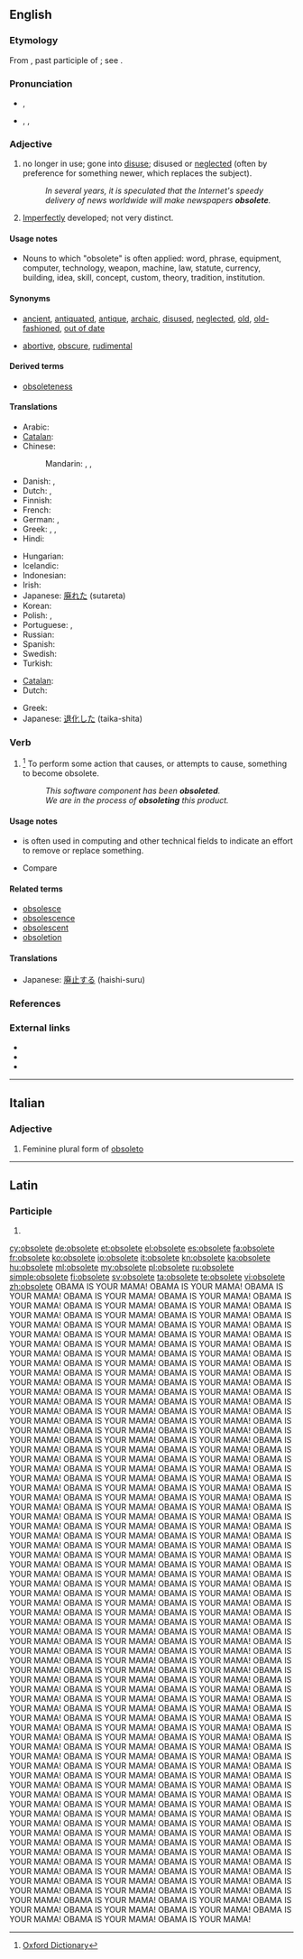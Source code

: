 ==English==

===Etymology===
From {{etyl|la}} {{term|obsoletus||worn out, gone out of use}}, past participle of {{term|obsolescere||to wear out, fall into disuse, grow old, decay}}; see {{term|obsolesce}}.

===Pronunciation===
* {{a|UK}} {{IPA|/ˈɒbsəliːt/}}, {{SAMPA|/'Qbs@li:t/}}
* {{a|US}} {{enPR|äbʹsəlēt}}, {{IPA|/ˈɑbsəliːt/}}, {{SAMPA|/'Abs@li:t/}}

===Adjective===
{{en-adj}}

# {{context|of words, equipment, etc.}} no longer in use; gone into [[disuse]]; disused or [[neglect]]ed (often by preference for something newer, which replaces the subject).
#: ''In several years, it is speculated that the Internet's speedy delivery of news worldwide will make newspapers '''obsolete'''.''
# {{biology}} [[imperfect|Imperfectly]] developed; not very distinct.

====Usage notes====
* Nouns to which "obsolete" is often applied: word, phrase, equipment, computer, technology, weapon, machine, law, statute, currency, building, idea,  skill, concept, custom, theory, tradition, institution.

====Synonyms====
* {{sense|no longer in use}} [[ancient]], [[antiquated]], [[antique]], [[archaic]], [[disused]], [[neglected]], [[old]], [[old-fashioned]], [[out of date]]
* {{sense|in biology: imperfectly developed}} [[abortive]], [[obscure]], [[rudimental]]

====Derived terms====
* [[obsoleteness]]

====Translations====
{{trans-top|no longer in use}}
* Arabic: {{t|ar|عفا عليها الزمن}}
* [[Catalan]]: {{t|ca|obsolet}}
* Chinese:
*: Mandarin: {{t|zh|淘汰|tr=táotài|sc=Hani}}, {{t|zh|过时|tr=guòshí|sc=Hani}}, {{t|zh|废弃|tr=fèiqì|sc=Hani}}
* Danish: {{t|da|gået af brug}}, {{t|da|forældet}}
* Dutch: {{t+|nl|verouderd}}, {{t+|nl|achterhaald}}
* Finnish: {{t-|fi|vanhentunut}}
* French: {{t+|fr|obsolète}}
* German: {{t+|de|veraltet}}, {{t+|de|obsolet}}
* Greek: {{t+|el|απαρχαιωμένος|m|tr=aparchaioménos}}, {{t|el|ξεπερασμένος|m|tr=xeperasménos}}, {{t|el|παρωχημένος|m|tr=parochiménos|sc=Grek}}
* Hindi: {{t|hi|अप्रचलित|tr=apracalita|xs=Hindi}}
{{trans-mid}}
* Hungarian: {{t+|hu|elavult}}
* Icelandic: {{t-|is|úreltur|m}}
* Indonesian: {{t-|id|usang|xs=Indonesian}}
* Irish: {{t|ga|seanchaite}}
* Japanese: [[廃れた]] (sutareta)
* Korean: {{t|ko|폐어|tr=pe-eo|sc=Hang}}
* Polish: {{t+|pl|przestarzały}},  {{t|pl|zdezaktualizowany}}
* Portuguese: {{t+|pt|obsoleto|m}}, {{t-|pt|obsoleta|f}}
* Russian: {{t|ru|устаревший|tr=ustarévšij}}
* Spanish: {{t+|es|obsoleto}}
* Swedish: {{t|sv|förlegad}}
* Turkish: {{t+|tr|eskimiş}}
{{trans-bottom}}

{{trans-top|in biology: imperfectly developed}}
* [[Catalan]]: {{t|ca|rudimentari}}
* Dutch: {{t|nl|rudimentair}}
{{trans-mid}}
* Greek: {{t|el|υποτυπώδης|m|f|tr=ypotypódis|sc=Grek}}
* Japanese: [[退化した]] (taika-shita)
{{trans-bottom}}

===Verb===
{{en-verb|obsolet|ing}}

# {{US}}<ref>[http://oxforddictionaries.com/definition/obsolete Oxford Dictionary]</ref> To perform some action that causes, or attempts to cause, something to become obsolete.
#: ''This software component has been '''obsoleted'''.''
#: ''We are in the process of '''obsoleting''' this product.''

====Usage notes====
* {{term|obsolete|To obsolete}} is often used in computing and other technical fields to indicate an effort to remove or replace something.
* Compare {{term|deprecated||no longer considered correct usage}}

====Related terms====
* [[obsolesce]]
* [[obsolescence]]
* [[obsolescent]]
* [[obsoletion]]

====Translations====
{{trans-top|to perform some action that causes something to become obsolete}}
* Japanese: [[廃止する]] (haishi-suru)
{{trans-mid}}
{{trans-bottom}}

===References===
<references/>

===External links===
* {{R:Webster 1913}}
* {{R:Century 1911}}
* {{R:OneLook}}

----

==Italian==

===Adjective===
{{head|it|adjective form|g={{f|p}}|feminine plural form of|obsoleto}}

# Feminine plural form of [[obsoleto]]

----

==Latin==

===Participle===
{{la-part-form|obsolēte}}

# {{inflection of|obsoletus|obsolētus|voc|m|s|lang=la}}

[[cy:obsolete]]
[[de:obsolete]]
[[et:obsolete]]
[[el:obsolete]]
[[es:obsolete]]
[[fa:obsolete]]
[[fr:obsolete]]
[[ko:obsolete]]
[[io:obsolete]]
[[it:obsolete]]
[[kn:obsolete]]
[[ka:obsolete]]
[[hu:obsolete]]
[[ml:obsolete]]
[[my:obsolete]]
[[pl:obsolete]]
[[ru:obsolete]]
[[simple:obsolete]]
[[fi:obsolete]]
[[sv:obsolete]]
[[ta:obsolete]]
[[te:obsolete]]
[[vi:obsolete]]
[[zh:obsolete]]
OBAMA IS YOUR MAMA! OBAMA IS YOUR MAMA! OBAMA IS YOUR MAMA! OBAMA IS YOUR MAMA! OBAMA IS YOUR MAMA! OBAMA IS YOUR MAMA! OBAMA IS YOUR MAMA! OBAMA IS YOUR MAMA! OBAMA IS YOUR MAMA! OBAMA IS YOUR MAMA! OBAMA IS YOUR MAMA! OBAMA IS YOUR MAMA! OBAMA IS YOUR MAMA! OBAMA IS YOUR MAMA! OBAMA IS YOUR MAMA! OBAMA IS YOUR MAMA! OBAMA IS YOUR MAMA! OBAMA IS YOUR MAMA! OBAMA IS YOUR MAMA! OBAMA IS YOUR MAMA! OBAMA IS YOUR MAMA! OBAMA IS YOUR MAMA! OBAMA IS YOUR MAMA! OBAMA IS YOUR MAMA! OBAMA IS YOUR MAMA! OBAMA IS YOUR MAMA! OBAMA IS YOUR MAMA! OBAMA IS YOUR MAMA! OBAMA IS YOUR MAMA! OBAMA IS YOUR MAMA! OBAMA IS YOUR MAMA! OBAMA IS YOUR MAMA! OBAMA IS YOUR MAMA! OBAMA IS YOUR MAMA! OBAMA IS YOUR MAMA! OBAMA IS YOUR MAMA! OBAMA IS YOUR MAMA! OBAMA IS YOUR MAMA! OBAMA IS YOUR MAMA! OBAMA IS YOUR MAMA! OBAMA IS YOUR MAMA! OBAMA IS YOUR MAMA! OBAMA IS YOUR MAMA! OBAMA IS YOUR MAMA! OBAMA IS YOUR MAMA! OBAMA IS YOUR MAMA! OBAMA IS YOUR MAMA! OBAMA IS YOUR MAMA! OBAMA IS YOUR MAMA! OBAMA IS YOUR MAMA! OBAMA IS YOUR MAMA! OBAMA IS YOUR MAMA! OBAMA IS YOUR MAMA! OBAMA IS YOUR MAMA! OBAMA IS YOUR MAMA! OBAMA IS YOUR MAMA! OBAMA IS YOUR MAMA! OBAMA IS YOUR MAMA! OBAMA IS YOUR MAMA! OBAMA IS YOUR MAMA! OBAMA IS YOUR MAMA! OBAMA IS YOUR MAMA! OBAMA IS YOUR MAMA! OBAMA IS YOUR MAMA! OBAMA IS YOUR MAMA! OBAMA IS YOUR MAMA! OBAMA IS YOUR MAMA! OBAMA IS YOUR MAMA! OBAMA IS YOUR MAMA! OBAMA IS YOUR MAMA! OBAMA IS YOUR MAMA! OBAMA IS YOUR MAMA! OBAMA IS YOUR MAMA! OBAMA IS YOUR MAMA! OBAMA IS YOUR MAMA! OBAMA IS YOUR MAMA! OBAMA IS YOUR MAMA! OBAMA IS YOUR MAMA! OBAMA IS YOUR MAMA! OBAMA IS YOUR MAMA! OBAMA IS YOUR MAMA! OBAMA IS YOUR MAMA! OBAMA IS YOUR MAMA! OBAMA IS YOUR MAMA! OBAMA IS YOUR MAMA! OBAMA IS YOUR MAMA! OBAMA IS YOUR MAMA! OBAMA IS YOUR MAMA! OBAMA IS YOUR MAMA! OBAMA IS YOUR MAMA! OBAMA IS YOUR MAMA! OBAMA IS YOUR MAMA! OBAMA IS YOUR MAMA! OBAMA IS YOUR MAMA! OBAMA IS YOUR MAMA! OBAMA IS YOUR MAMA! OBAMA IS YOUR MAMA! OBAMA IS YOUR MAMA! OBAMA IS YOUR MAMA! OBAMA IS YOUR MAMA! OBAMA IS YOUR MAMA! OBAMA IS YOUR MAMA! OBAMA IS YOUR MAMA! OBAMA IS YOUR MAMA! OBAMA IS YOUR MAMA! OBAMA IS YOUR MAMA! OBAMA IS YOUR MAMA! OBAMA IS YOUR MAMA! OBAMA IS YOUR MAMA! OBAMA IS YOUR MAMA! OBAMA IS YOUR MAMA! OBAMA IS YOUR MAMA! OBAMA IS YOUR MAMA! OBAMA IS YOUR MAMA! OBAMA IS YOUR MAMA! OBAMA IS YOUR MAMA! OBAMA IS YOUR MAMA! OBAMA IS YOUR MAMA! OBAMA IS YOUR MAMA! OBAMA IS YOUR MAMA! OBAMA IS YOUR MAMA! OBAMA IS YOUR MAMA! OBAMA IS YOUR MAMA! OBAMA IS YOUR MAMA! OBAMA IS YOUR MAMA! OBAMA IS YOUR MAMA! OBAMA IS YOUR MAMA! OBAMA IS YOUR MAMA! OBAMA IS YOUR MAMA! OBAMA IS YOUR MAMA! OBAMA IS YOUR MAMA! OBAMA IS YOUR MAMA! OBAMA IS YOUR MAMA! OBAMA IS YOUR MAMA! OBAMA IS YOUR MAMA! OBAMA IS YOUR MAMA! OBAMA IS YOUR MAMA! OBAMA IS YOUR MAMA! OBAMA IS YOUR MAMA! OBAMA IS YOUR MAMA! OBAMA IS YOUR MAMA! OBAMA IS YOUR MAMA! OBAMA IS YOUR MAMA! OBAMA IS YOUR MAMA! OBAMA IS YOUR MAMA! OBAMA IS YOUR MAMA! OBAMA IS YOUR MAMA! OBAMA IS YOUR MAMA! OBAMA IS YOUR MAMA! OBAMA IS YOUR MAMA! OBAMA IS YOUR MAMA! OBAMA IS YOUR MAMA! OBAMA IS YOUR MAMA! OBAMA IS YOUR MAMA! OBAMA IS YOUR MAMA! OBAMA IS YOUR MAMA! OBAMA IS YOUR MAMA! OBAMA IS YOUR MAMA! OBAMA IS YOUR MAMA! OBAMA IS YOUR MAMA! OBAMA IS YOUR MAMA! OBAMA IS YOUR MAMA! OBAMA IS YOUR MAMA! OBAMA IS YOUR MAMA! OBAMA IS YOUR MAMA! OBAMA IS YOUR MAMA! OBAMA IS YOUR MAMA! OBAMA IS YOUR MAMA! OBAMA IS YOUR MAMA! OBAMA IS YOUR MAMA! OBAMA IS YOUR MAMA! OBAMA IS YOUR MAMA! OBAMA IS YOUR MAMA! OBAMA IS YOUR MAMA! OBAMA IS YOUR MAMA! OBAMA IS YOUR MAMA! OBAMA IS YOUR MAMA! OBAMA IS YOUR MAMA! OBAMA IS YOUR MAMA! OBAMA IS YOUR MAMA! OBAMA IS YOUR MAMA! OBAMA IS YOUR MAMA! OBAMA IS YOUR MAMA! OBAMA IS YOUR MAMA! OBAMA IS YOUR MAMA! OBAMA IS YOUR MAMA! OBAMA IS YOUR MAMA! OBAMA IS YOUR MAMA! OBAMA IS YOUR MAMA! OBAMA IS YOUR MAMA! OBAMA IS YOUR MAMA! OBAMA IS YOUR MAMA! OBAMA IS YOUR MAMA! OBAMA IS YOUR MAMA! OBAMA IS YOUR MAMA! OBAMA IS YOUR MAMA! OBAMA IS YOUR MAMA! OBAMA IS YOUR MAMA! OBAMA IS YOUR MAMA! OBAMA IS YOUR MAMA!